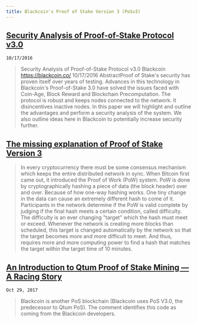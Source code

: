 ```yaml
---
title: Blackcoin's Proof of Stake Version 3 (PoSv3)
---
```


## [Security Analysis of Proof-of-Stake Protocol v3.0](https://web.archive.org/web/20170928131109/https://bravenewcoin.com/assets/Whitepapers/Blackcoin-POS-3.pdf) 
`10/17/2016` 
> Security Analysis of Proof-of-Stake Protocol v3.0 Blackcoin https://blackcoin.co/ 10/17/2016 AbstractProof of Stake's security has proven itself over years of testing. Advances in this technology in Blackcoin's Proof-of-Stake 3.0 have solved the issues faced with Coin-Age, Block Reward and Blockchain Precomputation. The protocol is robust and keeps nodes connected to the network. It disincentives inactive nodes. In this paper we will highlight and outline the advantages and perform a security analysis of the system. We also outline ideas here in Blackcoin to potentially increase security further. 

## [The missing explanation of Proof of Stake Version 3](http://earlz.net/view/2017/07/27/1904/the-missing-explanation-of-proof-of-stake-version)
> In every cryptocurrency there must be some consensus mechanism which keeps the entire distributed network in sync. When Bitcoin first came out, it introduced the Proof of Work (PoW) system. PoW is done by cryptographically hashing a piece of data (the block header) over and over. Because of how one-way hashing works. One tiny change in the data can cause an extremely different hash to come of it. Participants in the network determine if the PoW is valid complete by judging if the final hash meets a certain condition, called difficulty. The difficulty is an ever changing "target" which the hash must meet or exceed. Whenever the network is creating more blocks than scheduled, this target is changed automatically by the network so that the target becomes more and more difficult to meet. And thus, requires more and more computing power to find a hash that matches the target within the target time of 10 minutes. 

## [An Introduction to Qtum Proof of Stake Mining — A Racing Story](https://medium.com/@jb395official/an-introduction-to-qtum-proof-of-stake-mining-a-racing-story-f11a3f48009f)
`Oct 29, 2017`
> Blackcoin is another PoS blockchain (Blackcoin uses PoS V3.0, the predecessor to Qtum PoS). The comment identifies this code as coming from the Blackcoin developers.